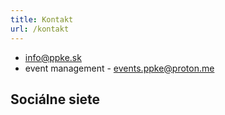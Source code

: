 ```yaml
---
title: Kontakt
url: /kontakt
---
```



- [info@ppke.sk](mailto:info@ppke.sk)
- event management - [events.ppke@proton.me](mailto:events.ppke@proton.me)

## Sociálne siete

<Social />
